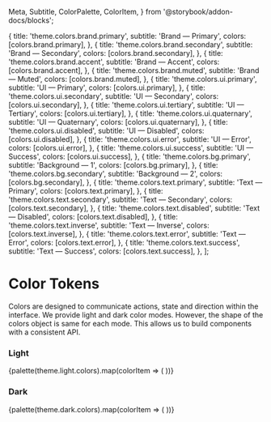   Meta,
  Subtitle,
  ColorPalette,
  ColorItem,
} from '@storybook/addon-docs/blocks';

<Meta title="Foundations/Color Tokens" />

  {
    title: 'theme.colors.brand.primary',
    subtitle: 'Brand — Primary',
    colors: [colors.brand.primary],
  },
  {
    title: 'theme.colors.brand.secondary',
    subtitle: 'Brand — Secondary',
    colors: [colors.brand.secondary],
  },
  {
    title: 'theme.colors.brand.accent',
    subtitle: 'Brand — Accent',
    colors: [colors.brand.accent],
  },
  {
    title: 'theme.colors.brand.muted',
    subtitle: 'Brand — Muted',
    colors: [colors.brand.muted],
  },
  {
    title: 'theme.colors.ui.primary',
    subtitle: 'UI — Primary',
    colors: [colors.ui.primary],
  },
  {
    title: 'theme.colors.ui.secondary',
    subtitle: 'UI — Secondary',
    colors: [colors.ui.secondary],
  },
  {
    title: 'theme.colors.ui.tertiary',
    subtitle: 'UI — Tertiary',
    colors: [colors.ui.tertiary],
  },
  {
    title: 'theme.colors.ui.quaternary',
    subtitle: 'UI — Quaternary',
    colors: [colors.ui.quaternary],
  },
  {
    title: 'theme.colors.ui.disabled',
    subtitle: 'UI — Disabled',
    colors: [colors.ui.disabled],
  },
  {
    title: 'theme.colors.ui.error',
    subtitle: 'UI — Error',
    colors: [colors.ui.error],
  },
  {
    title: 'theme.colors.ui.success',
    subtitle: 'UI — Success',
    colors: [colors.ui.success],
  },
  {
    title: 'theme.colors.bg.primary',
    subtitle: 'Background — 1',
    colors: [colors.bg.primary],
  },
  {
    title: 'theme.colors.bg.secondary',
    subtitle: 'Background — 2',
    colors: [colors.bg.secondary],
  },
  {
    title: 'theme.colors.text.primary',
    subtitle: 'Text — Primary',
    colors: [colors.text.primary],
  },
  {
    title: 'theme.colors.text.secondary',
    subtitle: 'Text — Secondary',
    colors: [colors.text.secondary],
  },
  {
    title: 'theme.colors.text.disabled',
    subtitle: 'Text — Disabled',
    colors: [colors.text.disabled],
  },
  {
    title: 'theme.colors.text.inverse',
    subtitle: 'Text — Inverse',
    colors: [colors.text.inverse],
  },
  {
    title: 'theme.colors.text.error',
    subtitle: 'Text — Error',
    colors: [colors.text.error],
  },
  {
    title: 'theme.colors.text.success',
    subtitle: 'Text — Success',
    colors: [colors.text.success],
  },
];

# Color Tokens

<Subtitle>
  Colors are designed to communicate actions, state and direction within the
  interface. We provide light and dark color modes. However, the shape of the
  colors object is same for each mode. This allows us to build components with a
  consistent API.
</Subtitle>

### Light

<ColorPalette>
  {palette(theme.light.colors).map(colorItem => (
    <ColorItem key={colorItem.title} {...colorItem} />
  ))}
</ColorPalette>

### Dark

<ColorPalette>
  {palette(theme.dark.colors).map(colorItem => (
    <ColorItem key={colorItem.title} {...colorItem} />
  ))}
</ColorPalette>
